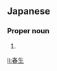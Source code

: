 ==Japanese==
{{ja-kanjitab|はる|お}}

===Proper noun===
{{ja-pos|はるお|proper}}

# {{given name|male|lang=ja|sort=はるお}}

[[li:春生]]